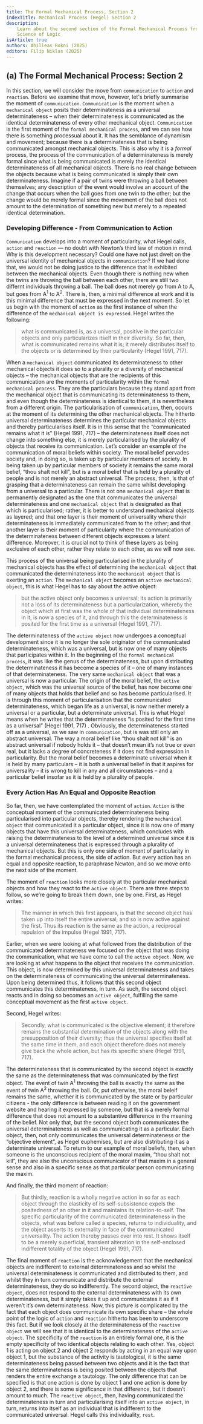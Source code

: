 ```yaml
---
title: The Formal Mechanical Process, Section 2
indexTitle: Mechanical Process (Hegel) Section 2
description:
    Learn about the second section of the Formal Mechanical Process from Hegel's
    Science of Logic
isArticle: true
authors: Ahilleas Rokni (2025)
editors: Filip Niklas (2025)
---
```


## (a) The Formal Mechanical Process: Section 2

In this section, we will consider the move from `communication` to `action` and
`reaction`. Before we examine that move, however, let's briefly summarise the
moment of `communication`. `Communication` is the moment when a
`mechanical object` posits their determinateness as a universal determinateness
– when their determinateness is communicated as the identical determinateness of
every other mechanical object. `Communication` is the first moment of the
`formal mechanical process`, and we can see how there is something processual
about it. It has the semblance of dynamism and movement; because there is a
determinateness that is being communicated amongst mechanical objects. This is
also why it is a _formal_ process, the process of the communication of a
determinateness is merely formal since what is being communicated is merely the
identical determinateness of all mechanical objects. There is no real change
between the objects because what is being communicated is simply their own
determinateness. Imagine if a pair of twins were throwing a ball between
themselves; any description of the event would involve an account of the change
that occurs when the ball goes from one twin to the other; but the change would
be merely formal since the movement of the ball does not amount to the
determination of something new but merely to a repeated identical determination.

### Developing Difference - From Communication to Action

`Communication` develops into a moment of particularity, what Hegel calls,
`action` and `reaction` &mdash; no doubt with Newton’s third law of motion in
mind. Why is this development necessary? Could one have not just dwelt on the
universal identity of mechanical objects in `communication`? If we had done
that, we would not be doing justice to the difference that is exhibited between
the mechanical objects. Even though there is nothing new when the twins are
throwing the ball between each other, there are still two differnt individuals
throwing a ball. The ball does not merely go from A to A, but goes from
A<sup>1</sup> to A<sup>2</sup>. There is, then, a minimal difference at work and
it is this minimal difference that must be expressed in the next moment. So let
us begin with the moment of `action` as the first instance of when the
difference of the `mechanical object is expressed`. Hegel writes the following:

> what is communicated is, as a universal, positive in the particular objects
> and only particularizes itself in their diversity. So far, then, what is
> communicated remains what it is; it merely distributes itself to the objects
> or is determined by their particularity (Hegel 1991, 717).

When a `mechanical object` communicated its determinateness to other mechanical
objects it does so to a plurality or a diversity of mechanical objects – the
mechanical objects that are the recipients of this communication are the moments
of particularity within the `formal mechanical process`. They are the
particulars because they stand apart from the mechanical object that is
communicating its determinateness to them, and even though the determinateness
is identical to them, it is nevertheless from a different origin. The
particularisation of `communication`, then, occurs at the moment of its
determining the other mechanical objects. The hitherto universal determinateness
determines the particular mechanical objects and thereby particularises itself.
It is in this sense that the “communicated remains what it is” (Hegel 1991, 717)
– the determinateness itself does not change into something else, it is merely
particularised by the plurality of objects that receive its communication. Let’s
consider an example of the communication of moral beliefs within society. The
moral belief pervades society and, in doing so, is taken up by particular
members of society. In being taken up by particular members of society it
remains the same moral belief, “thou shalt not kill”, but is a moral belief that
is held by a plurality of people and is not merely an abstract universal. The
process, then, is that of grasping that a determinateness can remain the same
whilst developing from a universal to a particular. There is not one
`mechanical object` that is permanently designated as the one that communicates
the universal determinateness and one `mechanical object` that is designated as
that which is particularised; rather, it is better to understand mechanical
objects as layered; and that one layer is their moment of universality where
their determinateness is immediately communicated from to the other; and that
another layer is their moment of particularity where the communication of the
determinateness between different objects expresses a latent difference.
Moreover, it is crucial not to think of these layers as being exclusive of each
other, rather they relate to each other, as we will now see.

This process of the universal being particularised in the plurality of
mechanical objects has the effect of determining the `mechanical object` that
communicated the determinateness into the `mechanical object` that is exerting
an `action`. The `mechanical object` becomes an `active mechanical object`, this
is what Hegel has to say about the active object:

> but the active object only becomes a universal; its action is primarily not a
> loss of its determinateness but a particularization, whereby the object which
> at first was the whole of that individual determinateness in it, is now a
> species of it, and through this the determinateness is posited for the first
> time as a universal (Hegel 1991, 717).

The determinateness of the `active object` now undergoes a conceptual
development since it is no longer the sole originator of the communicated
determinateness, which was a universal, but is now one of many objects that
participates within it. In the beginning of the `formal mechanical process`, it
was like the genus of the determinateness, but upon distributing the
determinateness it has become a species of it – one of many instances of that
determinateness. The very same `mechanical object` that was a universal is now a
particular. The origin of the moral belief, the `active object`, which was the
universal source of the belief, has now become one of many objects that holds
that belief and so has become particularised. It is through this moment of
particularisation that the communicated determinateness, which began life as a
universal, is now neither merely a universal or a particular, but a determinate
universal. This is what Hegel means when he writes that the determinateness “is
posited for the first time as a universal” (Hegel 1991, 717) . Obviously, the
determinateness started off as a universal, as we saw in `communication`, but is
was still only an abstract universal. The way a moral belief like “thou shalt
not kill” is an abstract universal if nobody holds it – that doesn’t mean it’s
not true or even real, but it lacks a degree of concreteness if it does not find
expression in particularity. But the moral belief becomes a determinate
universal when it is held by many particulars – it is both a universal belief in
that it aspires for universality – it is wrong to kill in any and all
circumstances – and a particular belief insofar as it is held by a plurality of
people.

### Every Action Has An Equal and Opposite Reaction

So far, then, we have contemplated the moment of `action`. `Action` is the
conceptual moment of the communicated determinateness being particularised into
particular objects, thereby rendering the `mechanical object` that communicated
it a particular object, since it is now one of many objects that have this
universal determinateness, which concludes with raising the determinateness to
the level of a determined universal since it is a universal determinateness that
is expressed through a plurality of mechanical objects. But this is only one
side of moment of particularity in the formal mechanical process, the side of
action. But every action has an equal and opposite reaction, to paraphrase
Newton, and so we move onto the next side of the moment.

The moment of `reaction` looks more closely at the particular mechanical objects
and how they react to the `active object`. There are three steps to follow, so
we’re going to break them down, one by one. First, as Hegel writes:

> The manner in which this first appears, is that the second object has taken up
> into itself the entire universal, and so is now active against the first. Thus
> its reaction is the same as the action, a reciprocal repulsion of the impulse
> (Hegel 1991, 717).

Earlier, when we were looking at what followed from the distribution of the
communicated determinateness we focused on the object that was doing the
communication, what we have come to call the `active object`. Now, we are
looking at what happens to the object that receives the communication. This
object, is now determined by this universal determinateness and takes on the
determinateness of communicating the universal determinateness. Upon being
determined thus, it follows that this second object communicates this
determinateness, in turn. As such, the second object reacts and in doing so
becomes an `active object`, fulfilling the same conceptual movement as the first
`active object`.

Second, Hegel writes:

> Secondly, what is communicated is the objective element; it therefore remains
> the substantial determination of the objects along with the presupposition of
> their diversity; thus the universal specifies itself at the same time in them,
> and each object therefore does not merely give back the whole action, but has
> its specific share (Hegel 1991, 717).

The determinateness that is communicated by the second object is exactly the
same as the determinateness that was communicated by the first object. The event
of twin A<sup>1</sup> throwing the ball is exactly the same as the event of twin
A<sup>2</sup> throwing the ball. Or, put otherwise, the moral beleif remains the same, whether it is communicated by the state or by particular citizens - the only difference is between reading it on the government website and hearing it expressed by someone, but that is a merely formal difference that does not amount to a substantive difference in the meaning of the belief.  Not only that, but the second object both
communicates the universal determinateness as well as communicating it as a
particular. Each object, then, not only communicates the universal
determinateness or the “objective element”, as Hegel euphemises, but are also
distributing it as a determinate universal. To return to our example of moral
beliefs, then, when someone is the unconscious recipient of the moral maxim,
“thou shalt not kill”, they are also the unconscious communicator of that maxim
in a general sense and also in a specific sense as that particular person
communicating the maxim.

And finally, the third moment of reaction:

> But thirdly, reaction is a wholly negative action in so far as each object
> through the elasticity of its self-subsistence expels the positedness of an
> other in it and maintains its relation-to-self. The specific particularity of
> the communicated determinateness in the objects, what was before called a
> species, returns to individuality, and the object asserts its externality in
> face of the communicated universality. The action thereby passes over into
> rest. It shows itself to be a merely superficial, transient alteration in the
> self-enclosed indifferent totality of the object (Hegel 1991, 717).

The final moment of `reaction` is the acknowledgement that the mechanical
objects are indifferent to external determinateness and so whilst the universal
determinateness is communicated and distributed to them, and whilst they in turn
communicate and distribute the external determinateness, they do so
indifferently. The second object, the `reactive object`, does not respond to the
external determinateness with its own determinateness, but it simply takes it up
and communicates it as if it weren’t it’s own determinateness. Now, this picture
is complicated by the fact that each object does communicate its own specific
share – the whole point of the logic of `action` and `reaction` hitherto has
been to underscore this fact. But if we look closely at the determinateness of
the `reactive object` we will see that it is identical to the determinateness of
the `active object`. The specificity of the `reaction` is an entirely formal
one, it is the empty specificity of two identical objects relating to each
other. Yes, object 1 is acting on object 2 and object 2 responds by acting in an
equal way upon object 1, but the substance of the activity is tautological, it
is the same determinateness being passed between two objects and it is the fact that the same determinateness is being posited between the objects that renders the entire exchange a tautology. The only
difference that can be specified is that one action is done by object 1 and one
action is done by object 2, and there is some significance in that difference,
but it doesn’t amount to much. The `reactive object`, then, having communicated
the determinateness in turn and particularising itself into an `active object`,
in turn, returns into itself as an individual that is indifferent to the
communicated universal. Hegel calls this individuality, `rest`.
